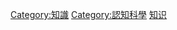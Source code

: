 {{Commonscat|Rules of thumb}}

[[Category:知識|Category:知識]]
[[Category:認知科學|Category:認知科學]]
[[Category:规则|知识]]